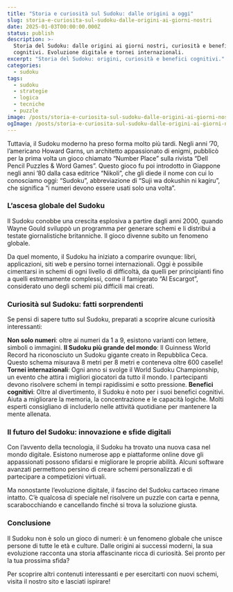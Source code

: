 ```yaml
---
title: "Storia e curiosità sul Sudoku: dalle origini a oggi"
slug: storia-e-curiosita-sul-sudoku-dalle-origini-ai-giorni-nostri
date: 2025-01-03T00:00:00.000Z
status: publish
description: >-
  Storia del Sudoku: dalle origini ai giorni nostri, curiosità e benefici
  cognitivi. Evoluzione digitale e tornei internazionali.
excerpt: "Storia del Sudoku: origini, curiosità e benefici cognitivi."
categories:
  - sudoku
tags:
  - sudoku
  - strategie
  - logica
  - tecniche
  - puzzle
image: /posts/storia-e-curiosita-sul-sudoku-dalle-origini-ai-giorni-nostri/card.webp
ogImage: /posts/storia-e-curiosita-sul-sudoku-dalle-origini-ai-giorni-nostri/og.webp
---
```



Tuttavia, il Sudoku moderno ha preso forma molto più tardi. Negli anni &#8217;70, l&#8217;americano Howard Garns, un architetto appassionato di enigmi, pubblicò per la prima volta un gioco chiamato &#8220;Number Place&#8221; sulla rivista &#8220;Dell Pencil Puzzles &amp; Word Games&#8221;. Questo gioco fu poi introdotto in Giappone negli anni &#8217;80 dalla casa editrice &#8220;Nikoli&#8221;, che gli diede il nome con cui lo conosciamo oggi: “Sudoku”, abbreviazione di &#8220;Suji wa dokushin ni kagiru&#8221;, che significa &#8220;i numeri devono essere usati solo una volta&#8221;.





### L&#8217;ascesa globale del Sudoku

Il Sudoku conobbe una crescita esplosiva a partire dagli anni 2000, quando Wayne Gould sviluppò un programma per generare schemi e li distribuì a testate giornalistiche britanniche. Il gioco divenne subito un fenomeno globale.


Da quel momento, il Sudoku ha iniziato a comparire ovunque: libri, applicazioni, siti web e persino tornei internazionali. Oggi è possibile cimentarsi in schemi di ogni livello di difficoltà, da quelli per principianti fino a quelli estremamente complessi, come il famigerato “Al Escargot”, considerato uno degli schemi più difficili mai creati.





### Curiosità sul Sudoku: fatti sorprendenti

Se pensi di sapere tutto sul Sudoku, preparati a scoprire alcune curiosità interessanti:



**Non solo numeri**: oltre ai numeri da 1 a 9, esistono varianti con lettere, simboli o immagini.
**Il Sudoku più grande del mondo**: Il Guinness World Record ha riconosciuto un Sudoku gigante creato in Repubblica Ceca. Questo schema misurava 8 metri per 8 metri e conteneva oltre 600 caselle!
**Tornei internazionali**: Ogni anno si svolge il World Sudoku Championship, un evento che attira i migliori giocatori da tutto il mondo. I partecipanti devono risolvere schemi in tempi rapidissimi e sotto pressione.
**Benefici cognitivi**: Oltre al divertimento, il Sudoku è noto per i suoi benefici cognitivi. Aiuta a migliorare la memoria, la concentrazione e le capacità logiche. Molti esperti consigliano di includerlo nelle attività quotidiane per mantenere la mente allenata.




### Il futuro del Sudoku: innovazione e sfide digitali

Con l&#8217;avvento della tecnologia, il Sudoku ha trovato una nuova casa nel mondo digitale. Esistono numerose app e piattaforme online dove gli appassionati possono sfidarsi e migliorare le proprie abilità. Alcuni software avanzati permettono persino di creare schemi personalizzati e di partecipare a competizioni virtuali.


Ma nonostante l&#8217;evoluzione digitale, il fascino del Sudoku cartaceo rimane intatto. C&#8217;è qualcosa di speciale nel risolvere un puzzle con carta e penna, scarabocchiando e cancellando finché si trova la soluzione giusta.





### Conclusione

Il Sudoku non è solo un gioco di numeri: è un fenomeno globale che unisce persone di tutte le età e culture. Dalle origini ai successi moderni, la sua evoluzione racconta una storia affascinante ricca di curiosità. Sei pronto per la tua prossima sfida?


Per scoprire altri contenuti interessanti e per esercitarti con nuovi schemi, visita il nostro sito e lasciati ispirare!


